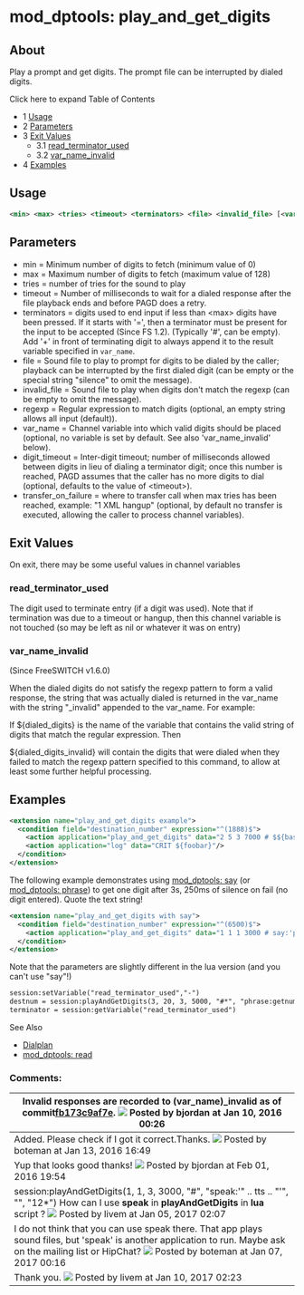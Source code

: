 
# mod_dptools: play_and_get_digits 

 

## About

Play a prompt and get digits. The prompt file can be interrupted by dialed digits.

  
Click here to expand Table of Contents

* 1 [Usage](#-freeswitch--mod_dptools-play_and_get_digits-)
* 2 [Parameters](#-freeswitch--mod_dptools-play_and_get_digits-)
* 3 [Exit Values](#-freeswitch--mod_dptools-play_and_get_digits-)  
   * 3.1 [read\_terminator\_used](#read_terminator_used)  
   * 3.2 [var\_name\_invalid](#var_name_invalid)
* 4 [Examples](#-freeswitch--mod_dptools-play_and_get_digits-)

## Usage

```xml
<min> <max> <tries> <timeout> <terminators> <file> <invalid_file> [<var_name> [<regexp> [<digit_timeout> [<transfer_on_failure>]]]]
```

## Parameters

* min = Minimum number of digits to fetch (minimum value of 0)
* max = Maximum number of digits to fetch (maximum value of 128)
* tries = number of tries for the sound to play
* timeout = Number of milliseconds to wait for a dialed response after the file playback ends and before PAGD does a retry.
* terminators = digits used to end input if less than &lt;max> digits have been pressed. If it starts with '=', then a terminator must be present for the input to be accepted (Since FS 1.2). (Typically '#', can be empty). Add '+' in front of terminating digit to always append it to the result variable specified in `var_name`.
* file = Sound file to play to prompt for digits to be dialed by the caller; playback can be interrupted by the first dialed digit (can be empty or the special string "silence" to omit the message).
* invalid\_file = Sound file to play when digits don't match the regexp (can be empty to omit the message).
* regexp = Regular expression to match digits (optional, an empty string allows all input (default)).
* var\_name = Channel variable into which valid digits should be placed (optional, no variable is set by default. See also 'var\_name\_invalid' below).
* digit\_timeout = Inter-digit timeout; number of milliseconds allowed between digits in lieu of dialing a terminator digit; once this number is reached, PAGD assumes that the caller has no more digits to dial (optional, defaults to the value of &lt;timeout>).
* transfer\_on\_failure = where to transfer call when max tries has been reached, example: "1 XML hangup" (optional, by default no transfer is executed, allowing the caller to process channel variables).

  
## Exit Values

On exit, there may be some useful values in channel variables

### read_terminator_used

The digit used to terminate entry (if a digit was used). Note that if termination was due to a timeout or hangup, then this channel variable is not touched (so may be left as nil or whatever it was on entry)

### var_name_invalid

(Since FreeSWITCH v1.6.0)

When the dialed digits do not satisfy the regexp pattern to form a valid response, the string that was actually dialed is returned in the var\_name with the string "\_invalid" appended to the var\_name. For example:

If ${dialed\_digits} is the name of the variable that contains the valid string of digits that match the regular expression. Then

${dialed\_digits\_invalid} will contain the digits that were dialed when they failed to match the regexp pattern specified to this command, to allow at least some further helpful processing.

## Examples

```xml
<extension name="play_and_get_digits example">
  <condition field="destination_number" expression="^(1888)$">
    <action application="play_and_get_digits" data="2 5 3 7000 # $${base_dir}/sounds/en/us/callie/conference/8000/conf-pin.wav /invalid.wav foobar \d+"/>
    <action application="log" data="CRIT ${foobar}"/>
  </condition>
</extension>
```

  
The following example demonstrates using [mod\_dptools: say](./6586961.mdx#0-about) (or [mod\_dptools: phrase](./6586692.mdx#0-about)) to get one digit after 3s, 250ms of silence on fail (no digit entered). Quote the text string!

```xml
<extension name="play_and_get_digits with say">
  <condition field="destination_number" expression="^(6500)$">
    <action application="play_and_get_digits" data="1 1 1 3000 # say:'press one for technicial support' silence_stream://250 res \d+" />
  </condition>
</extension>
```

  
Note that the parameters are slightly different in the lua version (and you can't use "say"!)

```xml
session:setVariable("read_terminator_used","-")
destnum = session:playAndGetDigits(3, 20, 3, 5000, "#*", "phrase:getnum", "phrase:error", "\\d+")
terminator = session:getVariable("read_terminator_used")
```

  
See Also

* [Dialplan](../../Dialplan/index.mdx#0-about)
* [mod\_dptools: read](./6587029.mdx#about)

### Comments:

| Invalid responses are recorded to (var\_name)\_invalid as of commit[fb173c9af7e](https://freeswitch.org/stash/projects/FS/repos/freeswitch/commits/fb173c9af7e54b06688e1cc7d3bfd6b48aa8bb43). ![](/images/icons/contenttypes/comment_16.png) Posted by bjordan at Jan 10, 2016 00:26 |
| ----------------------------------------------------------------------------------------------------------------------------------------------------------------------------------------------------------------------------------------------------------------------------------- |
| Added. Please check if I got it correct.Thanks. ![](/images/icons/contenttypes/comment_16.png) Posted by boteman at Jan 13, 2016 16:49                                                                                                                                               |
| Yup that looks good thanks! ![](/images/icons/contenttypes/comment_16.png) Posted by bjordan at Feb 01, 2016 19:54                                                                                                                                                                   |
| session:playAndGetDigits(1, 1, 3, 3000, "#", "speak:'" .. tts .. "'", "", "12\*") How can I use **speak** in **playAndGetDigits** in **lua** script ? ![](/images/icons/contenttypes/comment_16.png) Posted by livem at Jan 05, 2017 02:07                                           |
| I do not think that you can use speak there. That app plays sound files, but 'speak' is another application to run. Maybe ask on the mailing list or HipChat? ![](/images/icons/contenttypes/comment_16.png) Posted by boteman at Jan 07, 2017 00:16                                 |
| Thank you. ![](/images/icons/contenttypes/comment_16.png) Posted by livem at Jan 10, 2017 02:23                                                                                                                                                                                      |


